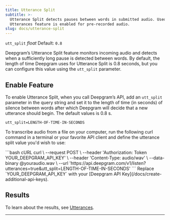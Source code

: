 ```yaml
---
title: Utterance Split
subtitle: >-
  Utterance Split detects pauses between words in submitted audio. Used when the
  Utterances feature is enabled for pre-recorded audio.
slug: docs/utterance-split
---
```


`utt_split` *float* Default: `0.8`

<div class="flex flex-row gap-2">
<Markdown src="../snippets/stt-batch-available.mdx" /> <Markdown src="../snippets/stt-stream-unavailable.mdx" /> <Markdown src="../snippets/all-available-languages.mdx" />
</div>

Deepgram’s Utterance Split feature monitors incoming audio and detects when a sufficiently long pause is detected between words. By default, the length of time Deepgram uses for Utterance Split is 0.8 seconds, but you can configure this value using the `utt_split` parameter.

## Enable Feature

To enable Utterance Split, when you call Deepgram’s API, add an `utt_split` parameter in the query string and set it to the length of time (in seconds) of silence between words after which Deepgram will decide that a new utterance should begin. The default values is 0.8 s.

`utt_split=LENGTH-OF-TIME-IN-SECONDS`

To transcribe audio from a file on your computer, run the following curl command in a terminal or your favorite API client and define the utterance split value you'd wish to use:

<CodeGroup>
  ```bash cURL
  curl \
    --request POST \
    --header 'Authorization: Token YOUR_DEEPGRAM_API_KEY' \
    --header 'Content-Type: audio/wav' \
    --data-binary @youraudio.wav \
    --url 'https://api.deepgram.com/v1/listen?utterances=true&utt_split=LENGTH-OF-TIME-IN-SECONDS'
  ```
</CodeGroup>

<Warning>
  Replace `YOUR_DEEPGRAM_API_KEY` with your [Deepgram API Key](/docs/create-additional-api-keys).
</Warning>

## Results

To learn about the results, see [Utterances](/docs/utterances#analyze-response).

***

